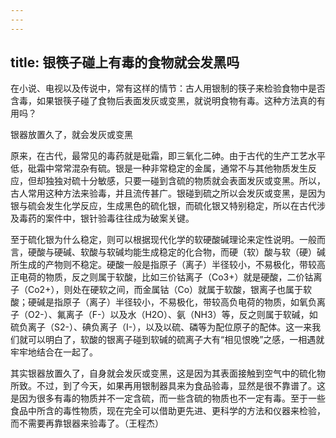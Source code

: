 ```yaml
---
---
---
```

title: 银筷子碰上有毒的食物就会发黑吗
---




在小说、电视以及传说中，常有这样的情节：古人用银制的筷子来检验食物中是否含毒，如果银筷子碰了食物后表面发灰或变黑，就说明食物有毒。这种方法真的有用吗？

银器放置久了，就会发灰或变黑



原来，在古代，最常见的毒药就是砒霜，即三氧化二砷。由于古代的生产工艺水平低，砒霜中常常混杂有硫。银是一种非常稳定的金属，通常不与其他物质发生反应，但却独独对硫十分敏感，只要一碰到含硫的物质就会表面发灰或变黑。所以，古人常用这种方法来验毒，并且流传甚广。银碰到硫之所以会发灰或变黑，是因为银与硫会发生化学反应，生成黑色的硫化银，而硫化银又特别稳定，所以在古代涉及毒药的案件中，银针验毒往往成为破案关键。

至于硫化银为什么稳定，则可以根据现代化学的软硬酸碱理论来定性说明。一般而言，硬酸与硬碱、软酸与软碱均能生成稳定的化合物，而硬（软）酸与软（硬）碱所生成的产物则不稳定。硬酸一般是指原子（离子）半径较小，不易极化，带较高正电荷的物质，反之则属于软酸，比如三价钴离子（Co3+）就是硬酸，二价钴离子（Co2+），则处在硬软之间，而金属钴（Co）就属于软酸，银离子也属于软酸；硬碱是指原子（离子）半径较小，不易极化，带较高负电荷的物质，如氧负离子（O2-）、氟离子（F-）以及水（H2O）、氨（NH3）等，反之则属于软碱，如硫负离子（S2-）、碘负离子（I-），以及以硫、磷等为配位原子的配体。这一来我们就可以明白了，软酸的银离子碰到软碱的硫离子大有“相见恨晚”之感，一相遇就牢牢地结合在一起了。

其实银器放置久了，自身就会发灰或变黑，这是因为其表面接触到空气中的硫化物所致。不过，到了今天，如果再用银制器具来为食品验毒，显然是很不靠谱了。这是因为很多有毒的物质并不一定含硫，而一些含硫的物质也不一定有毒。至于一些食品中所含的毒性物质，现在完全可以借助更先进、更科学的方法和仪器来检验，而不需要再靠银器来验毒了。（王程杰）